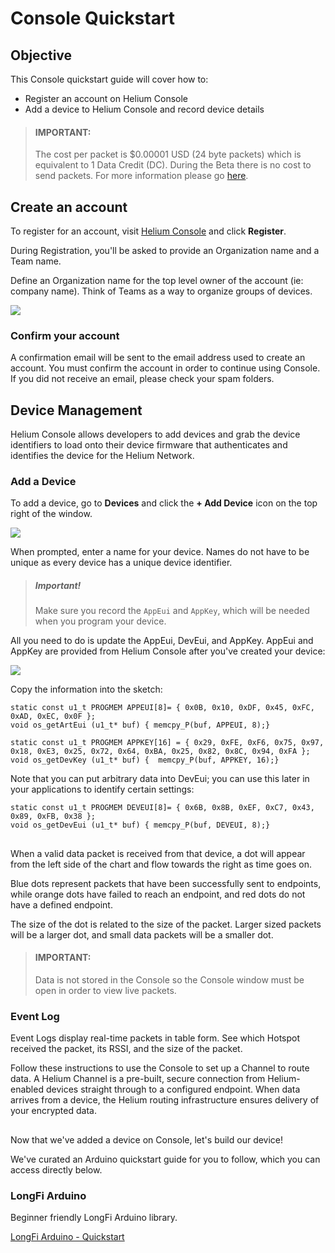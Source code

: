 
# Console Quickstart

## Objective

This Console quickstart guide will cover how to: 

* Register an account on Helium Console 
* Add a device to Helium Console and record device details 

> #### IMPORTANT:  
> The cost per packet is $0.00001 USD (24 byte packets) which is equivalent to 1 Data Credit (DC).
> During the Beta there is no cost to send packets. For more information please go [here](/longfi/data-credits).


## Create an account

To register for an account, visit <a href="https://console.helium.com" target="_blank">Helium Console</a> and click **Register**.

During Registration, you'll be asked to provide an Organization name and a Team name.

Define an Organization name for the top level owner of the account (ie: company name). Think of Teams as a way to organize groups of devices.

<img src={console_register} />

### Confirm your account
A confirmation email will be sent to the email address used to create an account. You must confirm the account in order to continue using Console. If you did not receive an email, please check your spam folders.

## Device Management

Helium Console allows developers to add devices and grab the device identifiers to load onto their device firmware that authenticates and identifies the device for the Helium Network.

### Add a Device

To add a device, go to **Devices** and click the **+ Add Device** icon on the top right of the window.

<img src={console_create_device} />

When prompted, enter a name for your device. Names do not have to be unique as every device has a unique device identifier.

> ##### Important!  
> Make sure you record the `AppEui` and `AppKey`, which will be needed when you program your device. 

All you need to do is update the AppEui, DevEui, and AppKey. AppEui and AppKey are provided from Helium Console after you've created your device:

 <img src={console_device_details} />  

Copy the information into the sketch:

```
static const u1_t PROGMEM APPEUI[8]= { 0x0B, 0x10, 0xDF, 0x45, 0xFC, 0xAD, 0xEC, 0x0F };
void os_getArtEui (u1_t* buf) { memcpy_P(buf, APPEUI, 8);}

static const u1_t PROGMEM APPKEY[16] = { 0x29, 0xFE, 0xF6, 0x75, 0x97, 0x18, 0xE3, 0x25, 0x72, 0x64, 0xBA, 0x25, 0x82, 0x8C, 0x94, 0xFA };
void os_getDevKey (u1_t* buf) {  memcpy_P(buf, APPKEY, 16);}
```

Note that you can put arbitrary data into DevEui; you can use this later in your applications to identify certain settings:

```
static const u1_t PROGMEM DEVEUI[8]= { 0x6B, 0x8B, 0xEF, 0xC7, 0x43, 0x89, 0xFB, 0x38 };
void os_getDevEui (u1_t* buf) { memcpy_P(buf, DEVEUI, 8);}
```

##
When a valid data packet is received from that device, a dot will appear from the left side of the chart and flow towards the right as time goes on.

Blue dots represent packets that have been successfully sent to endpoints, while orange dots have failed to reach an endpoint, and red dots do not have a defined endpoint.

The size of the dot is related to the size of the packet. Larger sized packets will be a larger dot, and small data packets will be a smaller dot.

> #### IMPORTANT: 
> Data is not stored in the Console so the Console window must be open in order to view live packets.

### Event Log
Event Logs display real-time packets in table form. See which Hotspot received the packet, its RSSI, and the size of the packet.

Follow these instructions to use the Console to set up a Channel to route data. A Helium Channel is a pre-built, secure connection from Helium-enabled devices straight through to a configured endpoint. When data arrives from a device, the Helium routing infrastructure ensures delivery of your encrypted data.
##

Now that we've added a device on Console, let's build our device! 

We've curated an Arduino quickstart guide for you to follow, which you can access directly below.  

### LongFi Arduino
Beginner friendly LongFi Arduino library.  

[LongFi Arduino - Quickstart](/device/arduino-quickstart)








